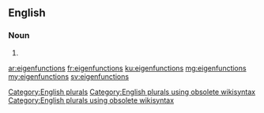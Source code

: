 ==English==

===Noun===
{{head|en}}

# {{plural of|eigenfunction}}

[[Category:English plurals]][[Category:English plurals using obsolete wikisyntax]][[Category:English plurals using obsolete wikisyntax]]

[[ar:eigenfunctions]]
[[fr:eigenfunctions]]
[[ku:eigenfunctions]]
[[mg:eigenfunctions]]
[[my:eigenfunctions]]
[[sv:eigenfunctions]]